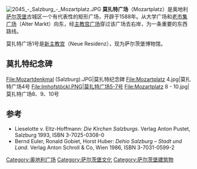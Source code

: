 {{noteTA
|G1=奥地利地名
}}
[[File:2045_-_Salzburg_-_Mozartplatz.JPG|thumb]]
'''莫扎特广场'''（Mozartplatz）是奥地利[[萨尔茨堡|萨尔茨堡]]古城区一个有代表性的矩形广场，开辟于1588年。从大学广场和[[老集市广场_(萨尔茨堡)|老市集广场]]（Alter Markt）向东，经[[主教宫广场|主教宫广场]]穿过该广场去右岸，为一条重要的东西路线。

莫扎特广场1号是[[新主教宫|新主教宫]]（Neue Residenz），现为萨尔茨堡博物馆。

==莫扎特纪念碑==
<gallery>
File:Mozartdenkmal (Salzburg).JPG|莫扎特纪念碑
File:Mozartplatz 4.jpg|莫扎特广场4号
File:Imhofstöckl.PNG|莫扎特广场5-7号
File:Mozartplatz 8 - 10.jpg|莫扎特广场8、9、10号
</gallery>

== 参考 ==
* Lieselotte v. Eltz-Hoffmann: ''Die Kirchen Salzburgs''. Verlag Anton Pustet, Salzburg 1993, ISBN 3-7025-0308-0
* Bernd Euler, Ronald Gobiet, Horst Huber: ''Dehio Salzburg – Stadt und Land''. Verlag Anton Schroll & Co, Wien 1986, ISBN 3-7031-0599-2

{{DEFAULTSORT:Mozartplatz}}
[[Category:奥地利广场|Category:奥地利广场]]
[[Category:萨尔茨堡文化|Category:萨尔茨堡文化]]
[[Category:萨尔茨堡建筑物|Category:萨尔茨堡建筑物]]